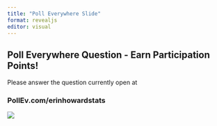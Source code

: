 ```yaml
---
title: "Poll Everywhere Slide"
format: revealjs
editor: visual
---
```


## Poll Everywhere Question - Earn Participation Points!

Please answer the question currently open at

### PollEv.com/erinhowardstats

![](pollev_qr.png){fig-align="center"}
